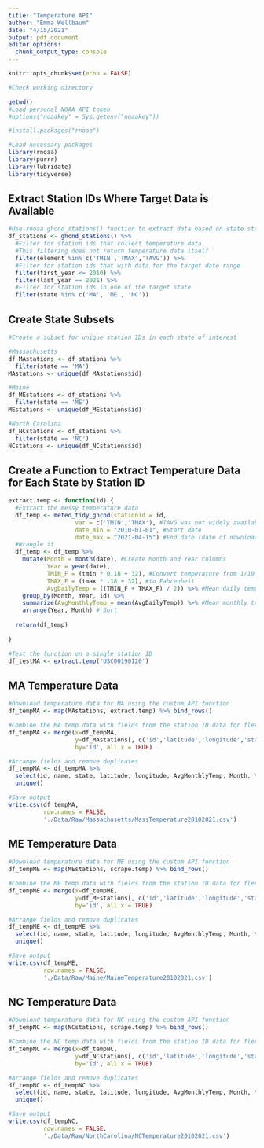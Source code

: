 ```yaml
---
title: "Temperature API"
author: "Emma Wellbaum"
date: "4/15/2021"
output: pdf_document
editor options:
  chunk_output_type: console
---
```


```r
knitr::opts_chunk$set(echo = FALSE)

#Check working directory

getwd()
#Load personal NOAA API token
#options("noaakey" = Sys.getenv("noaakey"))

#install.packages("rnoaa")

#Load necessary packages
library(rnoaa)
library(purrr)
library(lubridate)
library(tidyverse)
```

## Extract Station IDs Where Target Data is Available

```r
#Use rnoaa ghcnd_stations() function to extract data based on state station ID
df_stations <- ghcnd_stations() %>% 
  #Filter for station ids that collect temperature data
  #This filtering does not return temperature data itself
  filter(element %in% c('TMIN','TMAX','TAVG')) %>% 
  #Filter for station ids that with data for the target date range
  filter(first_year <= 2010) %>%
  filter(last_year == 2021) %>% 
  #Filter for station ids in one of the target state
  filter(state %in% c('MA', 'ME', 'NC'))
```

## Create State Subsets

```r
#Create a subset for unique station IDs in each state of interest

#Massachusetts
df_MAstations <- df_stations %>% 
  filter(state == 'MA')
MAstations <- unique(df_MAstations$id)

#Maine
df_MEstations <- df_stations %>% 
  filter(state == 'ME')
MEstations <- unique(df_MEstations$id)

#North Carolina
df_NCstations <- df_stations %>% 
  filter(state == 'NC')
NCstations <- unique(df_NCstations$id)

```

## Create a Function to Extract Temperature Data for Each State by Station ID

```r

extract.temp <- function(id) {
  #Extract the messy temperature data
  df_temp <- meteo_tidy_ghcnd(stationid = id,
                   var = c('TMIN','TMAX'), #TAVG was not widely available 
                   date_min = "2010-01-01", #Start date
                   date_max = "2021-04-15") #End date (date of download)
  #Wrangle it
  df_temp <- df_temp %>% 
    mutate(Month = month(date), #Create Month and Year columns
           Year = year(date),
           TMIN_F = (tmin * 0.18 + 32), #Convert temperature from 1/10 Celsius 
           TMAX_F = (tmax * .18 + 32), #to Fahrenheit
           AvgDailyTemp = ((TMIN_F + TMAX_F) / 2)) %>% #Mean daily temp by ID
    group_by(Month, Year, id) %>% 
    summarize(AvgMonthlyTemp = mean(AvgDailyTemp)) %>% #Mean monthly temp by ID
    arrange(Year, Month) # Sort
  
  return(df_temp)
  
}
```

```r
#Test the function on a single station ID
df_testMA <- extract.temp('USC00190120')
```

## MA Temperature Data
```r
#Download temperature data for MA using the custom API function
df_tempMA <- map(MAstations, extract.temp) %>% bind_rows() 
```

```r
#Combine the MA temp data with fields from the station ID data for flexibility
df_tempMA <- merge(x=df_tempMA, 
                   y=df_MAstations[, c('id','latitude','longitude','state','name')], 
                   by='id', all.x = TRUE)

#Arrange fields and remove duplicates
df_tempMA <- df_tempMA %>% 
  select(id, name, state, latitude, longitude, AvgMonthlyTemp, Month, Year) %>% 
  unique()

#Save output
write.csv(df_tempMA,
          row.names = FALSE,
          './Data/Raw/Massachusetts/MassTemperature20102021.csv')
```

## ME Temperature Data
```r
#Download temperature data for ME using the custom API function
df_tempME <- map(MEstations, scrape.temp) %>% bind_rows() 

```

```r
#Combine the ME temp data with fields from the station ID data for flexibility
df_tempME <- merge(x=df_tempME, 
                   y=df_MEstations[, c('id','latitude','longitude','state','name')], 
                   by='id', all.x = TRUE)

#Arrange fields and remove duplicates
df_tempME <- df_tempME %>% 
  select(id, name, state, latitude, longitude, AvgMonthlyTemp, Month, Year) %>% 
  unique()

#Save output
write.csv(df_tempME,
          row.names = FALSE,
          './Data/Raw/Maine/MaineTemperature20102021.csv')
```

## NC Temperature Data
```r
#Download temperature data for NC using the custom API function
df_tempNC <- map(NCstations, scrape.temp) %>% bind_rows() 
```

```r
#Combine the NC temp data with fields from the station ID data for flexibility
df_tempNC <- merge(x=df_tempNC, 
                   y=df_NCstations[, c('id','latitude','longitude','state','name')], 
                   by='id', all.x = TRUE)

#Arrange fields and remove duplicates
df_tempNC <- df_tempNC %>% 
  select(id, name, state, latitude, longitude, AvgMonthlyTemp, Month, Year) %>% 
  unique()

#Save output
write.csv(df_tempNC,
          row.names = FALSE,
          './Data/Raw/NorthCarolina/NCTemperature20102021.csv')
```


